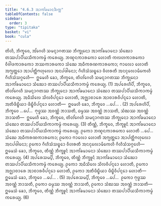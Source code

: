 ```yaml
---
title: "4.6.3 ᩋᩣᨠᩘᨡᨾᩣᨶᨨᨠ᩠ᨠ"
tableOfContents: false
sidebar:
  order: 3
type: "tipitaka"
basket: "vi"
book: "cula"
---
```



<DynamicBreadcrumb />

<Division number="210" book="cula">

<Paragraph number="863" book="cula">
ᨲᩦᩉᩥ, ᨽᩥᨠ᩠ᨡᩅᩮ, ᩋᩘᨣᩮᩉᩥ ᩈᨾᨶ᩠ᨶᩣᨣᨲᩔ ᨽᩥᨠ᩠ᨡᩩᨶᩮᩣ ᩋᩣᨠᩘᨡᨾᩣᨶᩮᩣ ᩈᩴᨥᩮᩣ ᨲᩔᨸᩣᨸᩥᨿᩈᩥᨠᩣᨠᨾ᩠ᨾᩴ ᨠᩁᩮᨿ᩠ᨿ. ᨽᨱ᩠ᨯᨶᨠᩣᩁᨠᩮᩣ ᩉᩮᩣᨲᩥ ᨠᩃᩉᨠᩣᩁᨠᩮᩣ ᩅᩥᩅᩤᨴᨠᩣᩁᨠᩮᩣ ᨽᩔᨠᩣᩁᨠᩮᩣ ᩈᩴᨥᩮ ᩋᨵᩥᨠᩁᨱᨠᩣᩁᨠᩮᩣ; ᨻᩣᩃᩮᩣ ᩉᩮᩣᨲᩥ ᩋᨻ᩠ᨿᨲ᩠ᨲᩮᩣ ᩋᩣᨸᨲ᩠ᨲᩥᨻᩉᩩᩃᩮᩣ ᩋᨶᨸᨴᩤᨶᩮᩣ; ᨣᩥᩉᩥᩈᩴᩈᨭ᩠ᨮᩮᩣ ᩅᩥᩉᩁᨲᩥ ᩋᨶᨶᩩᩃᩮᩣᨾᩥᨠᩮᩉᩥ ᨣᩥᩉᩥᩈᩴᩈᨣ᩠ᨣᩮᩉᩥ—  ᩍᨾᩮᩉᩥ ᨡᩮᩣ, ᨽᩥᨠ᩠ᨡᩅᩮ, ᨲᩦᩉᩘᨣᩮᩉᩥ ᩈᨾᨶ᩠ᨶᩣᨣᨲᩔ ᨽᩥᨠ᩠ᨡᩩᨶᩮᩣ ᩋᩣᨠᩘᨡᨾᩣᨶᩮᩣ ᩈᩴᨥᩮᩣ ᨲᩔᨸᩣᨸᩥᨿᩈᩥᨠᩣᨠᨾ᩠ᨾᩴ ᨠᩁᩮᨿ᩠ᨿ. (1)
</Paragraph>

<Paragraph number="864" book="cula">
ᩋᨸᩁᩮᩉᩥᨸᩥ, ᨽᩥᨠ᩠ᨡᩅᩮ, ᨲᩦᩉᩘᨣᩮᩉᩥ ᩈᨾᨶ᩠ᨶᩣᨣᨲᩔ ᨽᩥᨠ᩠ᨡᩩᨶᩮᩣ ᩋᩣᨠᩘᨡᨾᩣᨶᩮᩣ ᩈᩴᨥᩮᩣ ᨲᩔᨸᩣᨸᩥᨿᩈᩥᨠᩣᨠᨾ᩠ᨾᩴ ᨠᩁᩮᨿ᩠ᨿ. ᩋᨵᩥᩈᩦᩃᩮ ᩈᩦᩃᩅᩥᨸᨶ᩠ᨶᩮᩣ ᩉᩮᩣᨲᩥ, ᩋᨩ᩠ᨫᩣᨧᩣᩁᩮ ᩋᩣᨧᩣᩁᩅᩥᨸᨶ᩠ᨶᩮᩣ ᩉᩮᩣᨲᩥ, ᩋᨲᩥᨴᩥᨭ᩠ᨮᩥᨿᩣ ᨴᩥᨭ᩠ᨮᩥᩅᩥᨸᨶ᩠ᨶᩮᩣ ᩉᩮᩣᨲᩥ—  ᩍᨾᩮᩉᩥ ᨡᩮᩣ, ᨽᩥᨠ᩠ᨡᩅᩮ …ᨸᩮ… . (2)
</Paragraph>

<Paragraph number="865" book="cula">
ᩋᨸᩁᩮᩉᩥᨸᩥ, ᨽᩥᨠ᩠ᨡᩅᩮ …ᨸᩮ…  ᨻᩩᨴ᩠ᨵᩔ ᩋᩅᨱ᩠ᨱᩴ ᨽᩣᩈᨲᩥ, ᨵᨾ᩠ᨾᩔ ᩋᩅᨱ᩠ᨱᩴ ᨽᩣᩈᨲᩥ, ᩈᩴᨥᩔ ᩋᩅᨱ᩠ᨱᩴ ᨽᩣᩈᨲᩥ—  ᩍᨾᩮᩉᩥ ᨡᩮᩣ, ᨽᩥᨠ᩠ᨡᩅᩮ, ᨲᩦᩉᩘᨣᩮᩉᩥ ᩈᨾᨶ᩠ᨶᩣᨣᨲᩔ ᨽᩥᨠ᩠ᨡᩩᨶᩮᩣ ᩋᩣᨠᩘᨡᨾᩣᨶᩮᩣ ᩈᩴᨥᩮᩣ ᨲᩔᨸᩣᨸᩥᨿᩈᩥᨠᩣᨠᨾ᩠ᨾᩴ ᨠᩁᩮᨿ᩠ᨿ. (3)
</Paragraph>

<Paragraph number="866" book="cula">
ᨲᩥᨱ᩠ᨱᩴ, ᨽᩥᨠ᩠ᨡᩅᩮ, ᨽᩥᨠ᩠ᨡᩪᨶᩴ ᩋᩣᨠᩘᨡᨾᩣᨶᩮᩣ ᩈᩴᨥᩮᩣ ᨲᩔᨸᩣᨸᩥᨿᩈᩥᨠᩣᨠᨾ᩠ᨾᩴ ᨠᩁᩮᨿ᩠ᨿ. ᩑᨠᩮᩣ ᨽᨱ᩠ᨯᨶᨠᩣᩁᨠᩮᩣ ᩉᩮᩣᨲᩥ …ᨸᩮ…  ᩈᩴᨥᩮ ᩋᨵᩥᨠᩁᨱᨠᩣᩁᨠᩮᩣ; ᩑᨠᩮᩣ ᨻᩣᩃᩮᩣ ᩉᩮᩣᨲᩥ ᩋᨻ᩠ᨿᨲ᩠ᨲᩮᩣ ᩋᩣᨸᨲ᩠ᨲᩥᨻᩉᩩᩃᩮᩣ ᩋᨶᨸᨴᩤᨶᩮᩣ; ᩑᨠᩮᩣ ᨣᩥᩉᩥᩈᩴᩈᨭ᩠ᨮᩮᩣ ᩅᩥᩉᩁᨲᩥ ᩋᨶᨶᩩᩃᩮᩣᨾᩥᨠᩮᩉᩥ ᨣᩥᩉᩥᩈᩴᩈᨣ᩠ᨣᩮᩉᩥ—  ᩍᨾᩮᩈᩴ ᨡᩮᩣ, ᨽᩥᨠ᩠ᨡᩅᩮ, ᨲᩥᨱ᩠ᨱᩴ ᨽᩥᨠ᩠ᨡᩪᨶᩴ ᩋᩣᨠᩘᨡᨾᩣᨶᩮᩣ ᩈᩴᨥᩮᩣ ᨲᩔᨸᩣᨸᩥᨿᩈᩥᨠᩣᨠᨾ᩠ᨾᩴ ᨠᩁᩮᨿ᩠ᨿ. (4)
</Paragraph>

<Paragraph number="867" book="cula">
ᩋᨸᩁᩮᩈᨾ᩠ᨸᩥ, ᨽᩥᨠ᩠ᨡᩅᩮ, ᨲᩥᨱ᩠ᨱᩴ ᨽᩥᨠ᩠ᨡᩪᨶᩴ ᩋᩣᨠᩘᨡᨾᩣᨶᩮᩣ ᩈᩴᨥᩮᩣ ᨲᩔᨸᩣᨸᩥᨿᩈᩥᨠᩣᨠᨾ᩠ᨾᩴ ᨠᩁᩮᨿ᩠ᨿ. ᩑᨠᩮᩣ ᩋᨵᩥᩈᩦᩃᩮ ᩈᩦᩃᩅᩥᨸᨶ᩠ᨶᩮᩣ ᩉᩮᩣᨲᩥ, ᩑᨠᩮᩣ ᩋᨩ᩠ᨫᩣᨧᩣᩁᩮ ᩋᩣᨧᩣᩁᩅᩥᨸᨶ᩠ᨶᩮᩣ ᩉᩮᩣᨲᩥ, ᩑᨠᩮᩣ ᩋᨲᩥᨴᩥᨭ᩠ᨮᩥᨿᩣ ᨴᩥᨭ᩠ᨮᩥᩅᩥᨸᨶ᩠ᨶᩮᩣ ᩉᩮᩣᨲᩥ—  ᩍᨾᩮᩈᩴ ᨡᩮᩣ, ᨽᩥᨠ᩠ᨡᩅᩮ …ᨸᩮ… . (5)
</Paragraph>

<Paragraph number="868" book="cula">
ᩋᨸᩁᩮᩈᨾ᩠ᨸᩥ, ᨽᩥᨠ᩠ᨡᩅᩮ …ᨸᩮ…  ᩑᨠᩮᩣ ᨻᩩᨴ᩠ᨵᩔ ᩋᩅᨱ᩠ᨱᩴ ᨽᩣᩈᨲᩥ, ᩑᨠᩮᩣ ᨵᨾ᩠ᨾᩔ ᩋᩅᨱ᩠ᨱᩴ ᨽᩣᩈᨲᩥ, ᩑᨠᩮᩣ ᩈᩴᨥᩔ ᩋᩅᨱ᩠ᨱᩴ ᨽᩣᩈᨲᩥ—  ᩍᨾᩮᩈᩴ ᨡᩮᩣ, ᨽᩥᨠ᩠ᨡᩅᩮ, ᨲᩥᨱ᩠ᨱᩴ ᨽᩥᨠ᩠ᨡᩪᨶᩴ ᩋᩣᨠᩘᨡᨾᩣᨶᩮᩣ ᩈᩴᨥᩮᩣ ᨲᩔᨸᩣᨸᩥᨿᩈᩥᨠᩣᨠᨾ᩠ᨾᩴ ᨠᩁᩮᨿ᩠ᨿ. (6)
</Paragraph>
</Division>